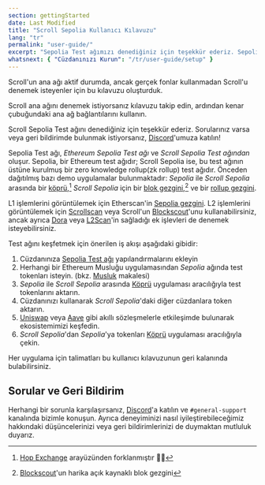 ```yaml
---
section: gettingStarted
date: Last Modified
title: "Scroll Sepolia Kullanıcı Kılavuzu"
lang: "tr"
permalink: "user-guide/"
excerpt: "Sepolia Test ağımızı denediğiniz için teşekkür ederiz. Sepolia Ağı, Ethereum Sepolia Test ağını ve Scroll Sepolia Test ağını içerir."
whatsnext: { "Cüzdanınızı Kurun": "/tr/user-guide/setup" }
---
```



<Aside type="tip" title="Ana ağ aktif!">

Scroll'un ana ağı aktif durumda, ancak gerçek fonlar kullanmadan Scroll'u denemek isteyenler için bu kılavuzu oluşturduk.

Scroll ana ağını denemek istiyorsanız kılavuzu takip edin, ardından kenar çubuğundaki ana ağ bağlantılarını kullanın.

</Aside>

Scroll Sepolia Test ağını denediğiniz için teşekkür ederiz. Sorularınız varsa veya geri bildirimde bulunmak istiyorsanız, [Discord](https://discord.gg/scroll)'umuza katılın!

Sepolia Test ağı, _Ethereum Sepolia Test ağı_ ve _Scroll Sepolia Test ağından_ oluşur. Sepolia, bir Ethereum test ağıdır; Scroll Sepolia ise, bu test ağının üstüne kurulmuş bir zero knowledge rollup(zk rollup) test ağıdır. Önceden dağıtılmış bazı demo uygulamalar bulunmaktadır: _Sepolia_ ile _Scroll Sepolia_ arasında bir [köprü](https://sepolia.scroll.io/bridge),[^1] _Scroll Sepolia_ için bir [blok gezgini](https://sepolia-blockscout.scroll.io/),[^2] ve bir [rollup gezgini](https://sepolia.scroll.io/rollupscan).

L1 işlemlerini görüntülemek için Etherscan'in [Sepolia gezgini](https://sepolia.etherscan.io/). 
L2 işlemlerini görüntülemek için [Scrollscan](https://sepolia.scrollscan.com) veya Scroll'un [Blockscout](https://sepolia-blockscout.scroll.io/)'unu kullanabilirsiniz, ancak ayrıca [Dora](https://www.ondora.xyz/network/scroll-sepolia/interactions) veya [L2Scan](https://scroll-sepolia.l2scan.co/)'in sağladığı ek işlevleri de denemek isteyebilirsiniz.

Test ağını keşfetmek için önerilen iş akışı aşağıdaki gibidir:

1. Cüzdanınıza [Sepolia Test ağı](https://sepolia.scroll.io/portal) yapılandırmalarını ekleyin
2. Herhangi bir Ethereum Musluğu uygulamasından _Sepolia_ ağında test tokenları isteyin. (bkz. [Musluk](/tr/user-guide/faucet) makalesi)
3. _Sepolia_ ile _Scroll Sepolia_ arasında [Köprü](https://sepolia.scroll.io/bridge) uygulaması aracılığıyla test tokenlarını aktarın.
4. Cüzdanınızı kullanarak _Scroll Sepolia_'daki diğer cüzdanlara token aktarın.
5. [Uniswap](https://uniswap-showcase.sepolia.scroll.xyz/) veya [Aave](https://app.aave.com) gibi akıllı sözleşmelerle etkileşimde bulunarak ekosistemimizi keşfedin.
6. _Scroll Sepolia_'dan _Sepolia_'ya tokenları [Köprü](https://sepolia.scroll.io/bridge) uygulaması aracılığıyla çekin.

Her uygulama için talimatları bu kullanıcı kılavuzunun geri kalanında bulabilirsiniz.

## Sorular ve Geri Bildirim

Herhangi bir sorunla karşılaşırsanız, [Discord](https://discord.gg/scroll)'a katılın ve `#general-support` kanalında bizimle konuşun. Ayrıca deneyiminizi nasıl iyileştirebileceğimiz hakkındaki düşüncelerinizi veya geri bildirimlerinizi de duymaktan mutluluk duyarız.

[^1]: [Hop Exchange](https://hop.exchange/) arayüzünden forklanmıştır 🐇🙌
[^2]: [Blockscout](https://blockscout.com/)'un harika açık kaynaklı blok gezgini